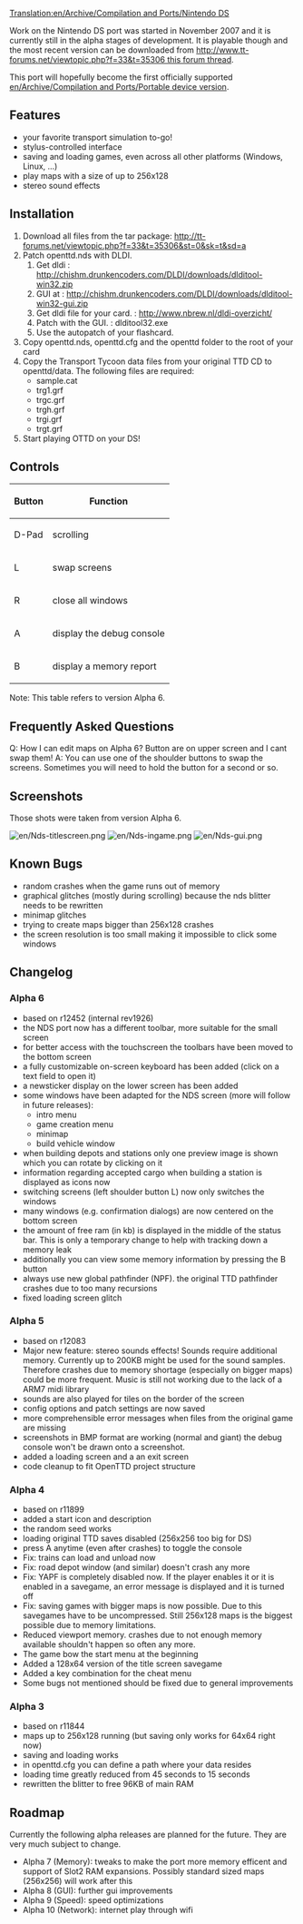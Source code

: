 [[Translation:en/Archive/Compilation and Ports/Nintendo DS]]
{{es/Traducción|Nintendo DS}}

{{en/TOCright}}
Work on the Nintendo DS port was started in November 2007 and it is currently still in the alpha stages of development. It is playable though and the most recent version can be downloaded from [[http://www.tt-forums.net/viewtopic.php?f=33&t=35306 this forum thread]].

This port will hopefully become the first officially supported [[en/Archive/Compilation and Ports/Portable device version]].


== Features ==

* your favorite transport simulation to-go!
* stylus-controlled interface
* saving and loading games, even across all other platforms (Windows, Linux, ...)
* play maps with a size of up to 256x128
* stereo sound effects

== Installation ==
# Download all files from the tar package: http://tt-forums.net/viewtopic.php?f=33&t=35306&st=0&sk=t&sd=a
# Patch openttd.nds with DLDI.
## Get dldi : http://chishm.drunkencoders.com/DLDI/downloads/dlditool-win32.zip 
## GUI at : http://chishm.drunkencoders.com/DLDI/downloads/dlditool-win32-gui.zip
## Get dldi file for your card. : http://www.nbrew.nl/dldi-overzicht/
## Patch with the GUI. : dlditool32.exe
## Use the autopatch of your flashcard.
# Copy openttd.nds, openttd.cfg and the openttd folder to the root of your card
# Copy the Transport Tycoon data files from your original TTD CD to openttd/data. The following files are required:
#* sample.cat
#* trg1.grf
#* trgc.grf
#* trgh.grf
#* trgi.grf
#* trgt.grf
# Start playing OTTD on your DS!

== Controls ==

{|
!Button!!Function
|-
|D-Pad||scrolling
|-
|L||swap screens
|-
|R||close all windows
|-
|A||display the debug console
|-
|B||display a memory report
|}

Note: This table refers to version Alpha 6.

== Frequently Asked Questions ==
Q: How I can edit maps on Alpha 6? Button are on upper screen and I cant swap them!
A: You can use one of the shoulder buttons to swap the screens. Sometimes you will need to hold the button for a second or so.

== Screenshots ==
Those shots were taken from version Alpha 6.

[[File:en/Nds-titlescreen.png]] [[File:en/Nds-ingame.png]] [[File:en/Nds-gui.png]]

== Known Bugs ==

* random crashes when the game runs out of memory
* graphical glitches (mostly during scrolling) because the nds blitter needs to be rewritten
* minimap glitches
* trying to create maps bigger than 256x128 crashes
* the screen resolution is too small making it impossible to click some windows

== Changelog ==

=== Alpha 6 ===

* based on r12452 (internal rev1926)
* the NDS port now has a different toolbar, more suitable for the small screen
* for better access with the touchscreen the toolbars have been moved to the bottom screen
* a fully customizable on-screen keyboard has been added (click on a text field to open it)
* a newsticker display on the lower screen has been added
* some windows have been adapted for the NDS screen (more will follow in future releases):
** intro menu
** game creation menu
** minimap
** build vehicle window
* when building depots and stations only one preview image is shown which you can rotate by clicking on it
* information regarding accepted cargo when building a station is displayed as icons now
* switching screens (left shoulder button L) now only switches the windows
* many windows (e.g. confirmation dialogs) are now centered on the bottom screen
* the amount of free ram (in kb) is displayed in the middle of the status bar. This is only a temporary change to help with tracking down a memory leak
* additionally you can view some memory information by pressing the B button
* always use new global pathfinder (NPF). the original TTD pathfinder crashes due to too many recursions
* fixed loading screen glitch

=== Alpha 5 ===
*  based on r12083
* Major new feature: stereo sounds effects! Sounds require additional memory. Currently up to 200KB might be used for the sound samples. Therefore crashes due to memory shortage (especially on bigger maps) could be more frequent. Music is still not working due to the lack of a ARM7 midi library
* sounds are also played for tiles on the border of the screen
* config options and patch settings are now saved
* more comprehensible error messages when files from the original game are missing
* screenshots in BMP format are working (normal and giant) the debug console won't be drawn onto a screenshot.
* added a loading screen and a an exit screen
* code cleanup to fit OpenTTD project structure

=== Alpha 4 ===
*  based on r11899
* added a start icon and description
* the random seed works
* loading original TTD saves disabled (256x256 too big for DS)
* press A anytime (even after crashes) to toggle the console
* Fix: trains can load and unload now
* Fix: road depot window (and similar) doesn't crash any more
* Fix: YAPF is completely disabled now. If the player enables it or it is enabled in a savegame, an error message is displayed and it is turned off
* Fix: saving games with bigger maps is now possible. Due to this savegames have to be uncompressed. Still 256x128 maps is the biggest possible due to memory limitations.
* Reduced viewport memory. crashes due to not enough memory available shouldn't happen so often any more.
* The game bow the start menu at the beginning
* Added a 128x64 version of the title screen savegame
* Added a key combination for the cheat menu
* Some bugs not mentioned should be fixed due to general improvements
=== Alpha 3 ===
* based on r11844
* maps up to 256x128 running (but saving only works for 64x64 right now)
* saving and loading works
* in openttd.cfg you can define a path where your data resides
* loading time greatly reduced from 45 seconds to 15 seconds
* rewritten the blitter to free 96KB of main RAM

== Roadmap ==
Currently the following alpha releases are planned for the future. They are very much subject to change.
* Alpha 7 (Memory): tweaks to make the port more memory efficent and support of Slot2 RAM expansions. Possibly standard sized maps (256x256) will work after this
* Alpha 8 (GUI): further gui improvements
* Alpha 9 (Speed): speed optimizations
* Alpha 10 (Network): internet play through wifi